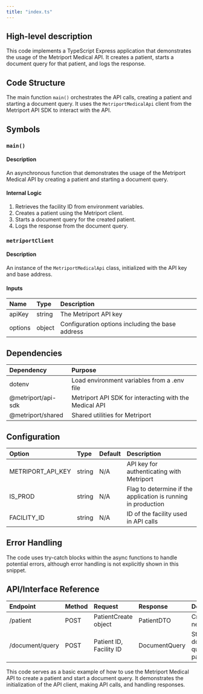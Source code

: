 ```yaml
---
title: "index.ts"
---
```


## High-level description
This code implements a TypeScript Express application that demonstrates the usage of the Metriport Medical API. It creates a patient, starts a document query for that patient, and logs the response.

## Code Structure
The main function `main()` orchestrates the API calls, creating a patient and starting a document query. It uses the `MetriportMedicalApi` client from the Metriport API SDK to interact with the API.

## Symbols

### `main()`
#### Description
An asynchronous function that demonstrates the usage of the Metriport Medical API by creating a patient and starting a document query.

#### Internal Logic
1. Retrieves the facility ID from environment variables.
2. Creates a patient using the Metriport client.
3. Starts a document query for the created patient.
4. Logs the response from the document query.

### `metriportClient`
#### Description
An instance of the `MetriportMedicalApi` class, initialized with the API key and base address.

#### Inputs
| Name | Type | Description |
|:-----|:-----|:------------|
| apiKey | string | The Metriport API key |
| options | object | Configuration options including the base address |

## Dependencies
| Dependency | Purpose |
|:-----------|:--------|
| dotenv | Load environment variables from a .env file |
| @metriport/api-sdk | Metriport API SDK for interacting with the Medical API |
| @metriport/shared | Shared utilities for Metriport |

## Configuration
| Option | Type | Default | Description |
|:-------|:-----|:--------|:------------|
| METRIPORT_API_KEY | string | N/A | API key for authenticating with Metriport |
| IS_PROD | string | N/A | Flag to determine if the application is running in production |
| FACILITY_ID | string | N/A | ID of the facility used in API calls |

## Error Handling
The code uses try-catch blocks within the async functions to handle potential errors, although error handling is not explicitly shown in this snippet.

## API/Interface Reference
| Endpoint | Method | Request | Response | Description |
|:---------|:-------|:--------|:---------|:------------|
| /patient | POST | PatientCreate object | PatientDTO | Creates a new patient |
| /document/query | POST | Patient ID, Facility ID | DocumentQuery | Starts a document query for a patient |

This code serves as a basic example of how to use the Metriport Medical API to create a patient and start a document query. It demonstrates the initialization of the API client, making API calls, and handling responses.